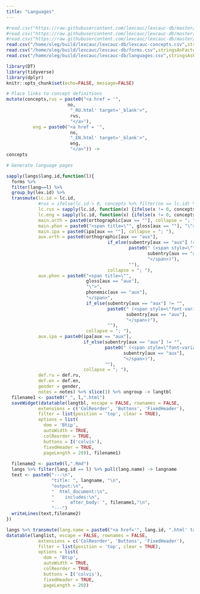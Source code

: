 ```yaml
---
title: "Languages"
---
```

  
```r
#read.csv("https://raw.githubusercontent.com/lexcauc/lexcauc-db/master/lexcauc-concepts.csv",stringsAsFactors = FALSE) -> concepts
#read.csv("https://raw.githubusercontent.com/lexcauc/lexcauc-db/master/forms.csv",stringsAsFactors = FALSE) -> forms
#read.csv("https://raw.githubusercontent.com/lexcauc/lexcauc-db/master/languages.csv",stringsAsFactors = FALSE) -> langs
read.csv("/home/oleg/build/lexcauc/lexcauc-db/lexcauc-concepts.csv",stringsAsFactors = FALSE) -> concepts
read.csv("/home/oleg/build/lexcauc/lexcauc-db/forms.csv",stringsAsFactors = FALSE) -> forms
read.csv("/home/oleg/build/lexcauc/lexcauc-db/languages.csv",stringsAsFactors = FALSE) -> langs
```

```r
library(DT)
library(tidyverse)
library(dplyr)
knitr::opts_chunk$set(echo=FALSE, message=FALSE)
```

```r
# Place links to concept definitions
mutate(concepts,rus = paste0("<a href = '",
                       no,
                        "_RU.html' target='_blank'>",
                        rus,
                        "</a>"),
          eng = paste0("<a href = '",
                        no,
                        "_EN.html' target='_blank'>",
                        eng,
                        "</a>")) ->
concepts

# Generate language pages

sapply(langs$lang.id,function(l){ 
  forms %>% 
  filter(lang==l) %>% 
  group_by(lex.id) %>% 
  transmute(lc.id = lc.id,
            #rus = ifelse(lc.id > 0, concepts %>% filter(no == lc.id) %>% pull(rus),""),
            lc.rus = sapply(lc.id, function(x) {ifelse(x != 0, concepts %>% filter(no == x) %>% pull(rus), "")}),
            lc.eng = sapply(lc.id, function(x) {ifelse(x != 0, concepts %>% filter(no == x) %>% pull(eng), "")}),
            main.orth = paste0(orthographic[aux == ""], collapse = "; "), 
            main.phon = paste0("<span title=\"", gloss[aux == ""], "\">", phonemic[aux == ""], "</span>",collapse = "; "),
            main.ipa = paste0(ipa[aux == ""], collapse = "; "),
            aux.orth = paste0(orthographic[aux == "aux"], 
                                      if_else(subentry[aux == "aux"] != "", 
                                              paste0(" (<span style=\"font-variant: small-caps\">",
                                                     subentry[aux == "aux"], 
                                                     "</span>)"), 
                                              ""), 
                                      collapse = "; "),
            aux.phon = paste0("<span title=\"", 
                              gloss[aux == "aux"], 
                              "\">", 
                              phonemic[aux == "aux"], 
                              "</span>",
                              if_else(subentry[aux == "aux"] != "", 
                                      paste0(" (<span style=\"font-variant: small-caps\">", 
                                             subentry[aux == "aux"], 
                                             "</span>)"), 
                                      ""), 
                              collapse = "; "),
            aux.ipa = paste0(ipa[aux == "aux"], 
                             if_else(subentry[aux == "aux"] != "", 
                                     paste0(" (<span style=\"font-variant: small-caps\">",
                                            subentry[aux == "aux"], 
                                            "</span>)"), 
                                     ""), 
                             collapse = "; "),
            def.ru = def.ru,
            def.en = def.en,
            gender = gender,
            notes = notes) %>% slice(1) %>% ungroup -> langtbl
  filename1 <- paste0("_", l,".html")
  saveWidget(datatable(langtbl, escape = FALSE, rownames = FALSE,
            extensions = c('ColReorder', 'Buttons', 'FixedHeader'),
            filter = list(position = 'top', clear = TRUE),
            options = list(
              dom = 'Btip', 
              autoWidth = TRUE, 
              colReorder = TRUE, 
              buttons = I('colvis'),
              fixedHeader = TRUE,
              pageLength = 20)), filename1)
  
  filename2 <- paste0(l,".Rmd")
  langs %>% filter(lang.id == l) %>% pull(lang.name) -> langname
  text <- paste0("---\n",
                 "title: ", langname, "\n",
                 "output:\n",
                 "  html_document:\n",
                 "    includes:\n",
                 "      after_body: ", filename1,"\n",
                 "---")
  writeLines(text,filename2)
})
```

```r
langs %>% transmute(lang.name = paste0("<a href='", lang.id, ".html' target = '_blank'>",lang.name,"</a>"), group = group) -> langlist
datatable(langlist, escape = FALSE, rownames = FALSE,
            extensions = c('ColReorder', 'Buttons', 'FixedHeader'),
            filter = list(position = 'top', clear = TRUE),
            options = list(
              dom = 'Btip', 
              autoWidth = TRUE, 
              colReorder = TRUE, 
              buttons = I('colvis'),
              fixedHeader = TRUE,
              pageLength = 20))
```